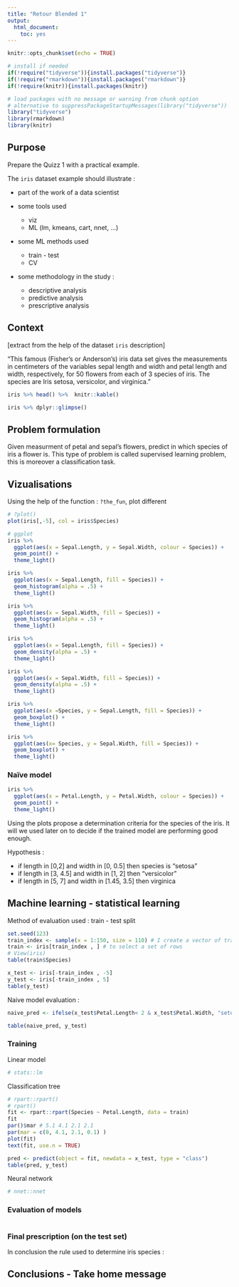 ```yaml
---
title: "Retour Blended 1"
output: 
  html_document:
    toc: yes
---
```


```r
knitr::opts_chunk$set(echo = TRUE)
```

```r
# install if needed
if(!require("tidyverse")){install.packages("tidyverse")}
if(!require("rmarkdown")){install.packages("rmarkdown")}
if(!require(knitr)){install.packages(knitr)}

# load packages with no message or warning from chunk option
# alternative to suppressPackageStartupMessages(library("tidyverse"))
library("tidyverse")
library(rmarkdown)
library(knitr)
```

## Purpose

Prepare the Quizz 1 with a practical example.

The `iris` dataset example should illustrate :

  * part of the work of a data scientist
  
  * some tools used
    + viz
    + ML (lm, kmeans, cart, nnet, ...)
    
  * some ML methods used 
    + train - test
    + CV
    
  * some methodology in the study :
    + descriptive analysis
    + predictive analysis
    + prescriptive analysis


## Context 

[extract from the help of the dataset `iris` description]

"This famous (Fisher's or Anderson's) iris data set gives the measurements in centimeters of the variables sepal length and width and petal length and width, respectively, for 50 flowers from each of 3 species of iris. The species are Iris setosa, versicolor, and virginica."


```r
iris %>% head() %>%  knitr::kable()
```


```r
iris %>% dplyr::glimpse()
```

## Problem formulation

Given measurment of petal and sepal's flowers, predict in which species of iris a flower is. This type of problem is called supervised learning problem, this is moreover a classification task. 

## Vizualisations

Using the help of the function : `?the_fun`, plot different 

```r
# ?plot()
plot(iris[,-5], col = iris$Species)
```


```r
# ggplot
iris %>% 
  ggplot(aes(x = Sepal.Length, y = Sepal.Width, colour = Species)) +
  geom_point() +
  theme_light()
```

```r
iris %>% 
  ggplot(aes(x = Sepal.Length, fill = Species)) +
  geom_histogram(alpha = .5) +
  theme_light()

iris %>% 
  ggplot(aes(x = Sepal.Width, fill = Species)) +
  geom_histogram(alpha = .5) +
  theme_light()
```

```r
iris %>% 
  ggplot(aes(x = Sepal.Length, fill = Species)) +
  geom_density(alpha = .5) +
  theme_light()

iris %>% 
  ggplot(aes(x = Sepal.Width, fill = Species)) +
  geom_density(alpha = .5) +
  theme_light()
```

```r
iris %>% 
  ggplot(aes(x =Species, y = Sepal.Length, fill = Species)) +
  geom_boxplot() +
  theme_light()

iris %>% 
  ggplot(aes(x= Species, y = Sepal.Width, fill = Species)) +
  geom_boxplot() +
  theme_light()
```


### Naïve model

```r
iris %>% 
  ggplot(aes(x = Petal.Length, y = Petal.Width, colour = Species)) +
  geom_point() +
  theme_light()
```


Using the plots propose a determination criteria for the species of the iris. It will we used later on to decide if the trained model are performing good enough.

Hypothesis : 

* if length in [0,2] and width in [0, 0.5] then species is "setosa"
* if length in [3, 4.5] and width in [1, 2] then  "versicolor"
* if length in [5, 7] and width in [1.45, 3.5] then  virginica


## Machine learning - statistical learning

Method of evaluation used : train - test split

```r
set.seed(123)
train_index <- sample(x = 1:150, size = 110) # I create a vector of train index for all species at index 1:50 ; 51:100 ; 101:150
train <- iris[train_index , ] # to select a set of rows
# View(iris)
table(train$Species)

x_test <- iris[-train_index , -5]
y_test <- iris[-train_index , 5]
table(y_test)
```

Naive model evaluation :

```r
naive_pred <- ifelse(x_test$Petal.Length< 2 & x_test$Petal.Width, "setosa", ifelse( x_test$Petal.Length >3 & x_test$Petal.Length < 4.5 & x_test$Petal.Length > 1 & x_test$Petal.Length < 2, "versicolor", ifelse(x_test$Petal.Length > 5 & x_test$Petal.Width > 1.45, "virginica", "NA")))

table(naive_pred, y_test)
```


### Training 

Linear model

```r
# stats::lm
```

Classification tree

```r
# rpart::rpart()
# rpart()
fit <- rpart::rpart(Species ~ Petal.Length, data = train)
fit
par()$mar # 5.1 4.1 2.1 2.1
par(mar = c(0, 4.1, 2.1, 0.1) )
plot(fit)
text(fit, use.n = TRUE)

pred <- predict(object = fit, newdata = x_test, type = "class")
table(pred, y_test)
```


Neural network

```r
# nnet::nnet
```


### Evaluation of models

```r

```


### Final prescription (on the test set)

In conclusion the rule used to determine iris species :


## Conclusions - Take home message
  
  
  
